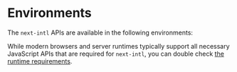 
# Environments

The `next-intl` APIs are available in the following environments:

<Cards className="mt-8 lg:w-1/2">
  <Card
    title="Server & Client Components"
    href="/docs/environments/server-client-components"
  />
  <Card
    title="Metadata API & Route Handlers"
    href="/docs/environments/metadata-route-handlers"
  />
  <Card
    title="Error files (e.g. not-found)"
    href="/docs/environments/error-files"
  />
  <Card title="Sitemaps" href="/docs/environments/sitemap" />
  <Card
    title="Core library (agnostic)"
    href="/docs/environments/core-library"
  />
</Cards>

While modern browsers and server runtimes typically support all necessary JavaScript APIs that are required for `next-intl`, you can double check [the runtime requirements](/docs/environments/runtime-requirements).
